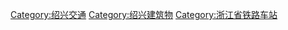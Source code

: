 [[Category:绍兴交通|Category:绍兴交通]]
[[Category:绍兴建筑物|Category:绍兴建筑物]]
[[Category:浙江省铁路车站|Category:浙江省铁路车站]]